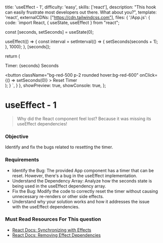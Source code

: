  title: 'useEffect - 1',
  difficulty: 'easy',
  skills: ['react'],
  description:
    "This hook can easily frustrate most developers out there. What about you?",
  template: 'react',
  externalCDNs: ["https://cdn.tailwindcss.com"],
  files: {
    '/App.js': {
      code: `import React, { useState, useEffect } from "react";

  const [seconds, setSeconds] = useState(0);

  useEffect(() => {
    const interval = setInterval(() => {
      setSeconds(seconds + 1);
    }, 1000);
  }, [seconds]);

  return (
    <div className="text-center p-4">
      <p>Timer: {seconds} Seconds</p>
      <button
        className="bg-red-500 p-2 rounded hover:bg-red-600"
        onClick={() => setSeconds(0)}
      >
        Reset Timer
      </button>
    </div>
  );
}
`,
    }
  },
  showPreview: true,
  showConsole: true,
};


# useEffect - 1

> Why did the React component feel lost?
> Because it was missing its useEffect dependencies!

### Objective

Identify and fix the bugs related to resetting the timer.

### Requirements

- Identify the Bug: The provided App component has a timer that can be reset. However, there's a bug in the useEffect implementation.
- Understand the Dependency Array: Analyze how the seconds state is being used in the useEffect dependency array.
- Fix the Bug: Modify the code to correctly reset the timer without causing unnecessary re-renders or other side effects.
- Understand why your solution works and how it addresses the issue with the useEffect dependencies.

### Must Read Resources For This question
- <a target="_blank" href="https://react.dev/learn/synchronizing-with-effects">React Docs: Synchronizing with Effects</a>
- <a target="_blank" href="https://react.dev/learn/removing-effect-dependencies">React Docs: Removing Effect Dependencies</a>